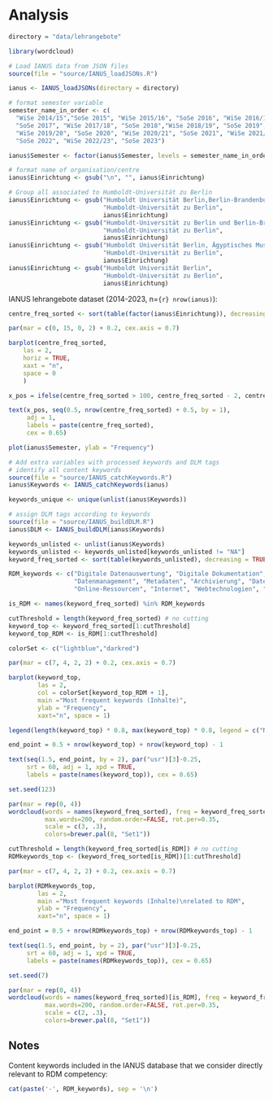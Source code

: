 # Analysis

```r
directory = "data/lehrangebote"
```

```r
library(wordcloud)
```

```r
# Load IANUS data from JSON files
source(file = "source/IANUS_loadJSONs.R")

ianus <- IANUS_loadJSONs(directory = directory)
```

```r
# format semester variable
semester_name_in_order <- c(
  "WiSe 2014/15","SoSe 2015", "WiSe 2015/16", "SoSe 2016", "WiSe 2016/17", 
  "SoSe 2017", "WiSe 2017/18", "SoSe 2018","WiSe 2018/19", "SoSe 2019", 
  "WiSe 2019/20", "SoSe 2020", "WiSe 2020/21", "SoSe 2021", "WiSe 2021/22", 
  "SoSe 2022", "WiSe 2022/23", "SoSe 2023")

ianus$Semester <- factor(ianus$Semester, levels = semester_name_in_order, ordered = TRUE)

# format name of organisation/centre
ianus$Einrichtung <- gsub("\n", "", ianus$Einrichtung)

# Group all associated to Humboldt-Universität zu Berlin
ianus$Einrichtung <- gsub("Humboldt Universität Berlin,Berlin-Brandenburgische Akademie der Wissenschaften",
                          "Humboldt-Universität zu Berlin",
                          ianus$Einrichtung)
ianus$Einrichtung <- gsub("Humboldt-Universität zu Berlin und Berlin-Brandenburgische Akademie der Wissenschaften",
                          "Humboldt-Universität zu Berlin",
                          ianus$Einrichtung)
ianus$Einrichtung <- gsub("Humboldt Universität Berlin, Ägyptisches Museum",
                          "Humboldt-Universität zu Berlin",
                          ianus$Einrichtung)
ianus$Einrichtung <- gsub("Humboldt Universität Berlin",
                          "Humboldt-Universität zu Berlin",
                          ianus$Einrichtung)
```

IANUS lehrangebote dataset (2014-2023, n=`{r} nrow(ianus)`):

```r
centre_freq_sorted <- sort(table(factor(ianus$Einrichtung)), decreasing = FALSE)

par(mar = c(0, 15, 0, 2) + 0.2, cex.axis = 0.7)

barplot(centre_freq_sorted, 
    las = 2,
    horiz = TRUE,
    xaxt = "n",
    space = 0
    )

x_pos = ifelse(centre_freq_sorted > 100, centre_freq_sorted - 2, centre_freq_sorted + 8)

text(x_pos, seq(0.5, nrow(centre_freq_sorted) + 0.5, by = 1),
     adj = 1,
     labels = paste(centre_freq_sorted),
     cex = 0.65)
```

```r
plot(ianus$Semester, ylab = "Frequency")
```

```r
# Add extra variables with processed keywords and DLM tags
# identify all content keywords
source(file = "source/IANUS_catchKeywords.R")
ianus$Keywords <- IANUS_catchKeywords(ianus)

keywords_unique <- unique(unlist(ianus$Keywords))

# assign DLM tags according to keywords
source(file = "source/IANUS_buildDLM.R")
ianus$DLM <- IANUS_buildDLM(ianus$Keywords)
```
  
```r
keywords_unlisted <- unlist(ianus$Keywords)
keywords_unlisted <- keywords_unlisted[keywords_unlisted != "NA"]
keyword_freq_sorted <- sort(table(keywords_unlisted), decreasing = TRUE)
```

```r
RDM_keywords <- c("Digitale Datenauswertung", "Digitale Dokumentation", "Datenbanken", 
                  "Datenmanagement", "Metadaten", "Archivierung", "Datenkuratierung",
                  "Online-Ressourcen", "Internet", "Webtechnologien", "Web-Kartierung", "Ausgrabungsdokumentation")

is_RDM <- names(keyword_freq_sorted) %in% RDM_keywords
```

```r
cutThreshold = length(keyword_freq_sorted) # no cutting
keyword_top <- keyword_freq_sorted[1:cutThreshold]
keyword_top_RDM <- is_RDM[1:cutThreshold]

colorSet <- c("lightblue","darkred")

par(mar = c(7, 4, 2, 2) + 0.2, cex.axis = 0.7)

barplot(keyword_top, 
        las = 2,
        col = colorSet[keyword_top_RDM + 1], 
        main ="Most frequent keywords (Inhalte)",
        ylab = "Frequency",
        xaxt="n", space = 1)

legend(length(keyword_top) * 0.8, max(keyword_top) * 0.8, legend = c("Non-RDM keyword", "RDM keyword"), fill = colorSet)

end_point = 0.5 + nrow(keyword_top) + nrow(keyword_top) - 1

text(seq(1.5, end_point, by = 2), par("usr")[3]-0.25, 
     srt = 60, adj = 1, xpd = TRUE,
     labels = paste(names(keyword_top)), cex = 0.65)
```

```r
set.seed(123)

par(mar = rep(0, 4))
wordcloud(words = names(keyword_freq_sorted), freq = keyword_freq_sorted, min.freq = 1,
          max.words=200, random.order=FALSE, rot.per=0.35, 
          scale = c(3, .3),
          colors=brewer.pal(8, "Set1"))
```

```r
cutThreshold = length(keyword_freq_sorted[is_RDM]) # no cutting
RDMkeywords_top <- (keyword_freq_sorted[is_RDM])[1:cutThreshold]

par(mar = c(7, 4, 2, 2) + 0.2, cex.axis = 0.7)

barplot(RDMkeywords_top, 
        las = 2,
        main ="Most frequent keywords (Inhalte)\nrelated to RDM",
        ylab = "Frequency",
        xaxt="n", space = 1)

end_point = 0.5 + nrow(RDMkeywords_top) + nrow(RDMkeywords_top) - 1

text(seq(1.5, end_point, by = 2), par("usr")[3]-0.25, 
     srt = 60, adj = 1, xpd = TRUE,
     labels = paste(names(RDMkeywords_top)), cex = 0.65)
```

```r
set.seed(7)

par(mar = rep(0, 4))
wordcloud(words = names(keyword_freq_sorted)[is_RDM], freq = keyword_freq_sorted[is_RDM], min.freq = 1,
          max.words=200, random.order=FALSE, rot.per=0.35, 
          scale = c(2, .3),
          colors=brewer.pal(8, "Set1"))
```


## Notes

Content keywords included in the IANUS database that we consider directly relevant to RDM competency:

```r
cat(paste('-', RDM_keywords), sep = '\n')
```
